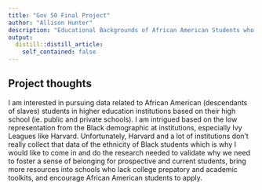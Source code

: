```yaml
---
title: "Gov 50 Final Project"
author: "Allison Hunter"
description: "Educational Backgrounds of African American Students who Pursue Higher Educational Institutions in the US"
output:
  distill::distill_article:
    self_contained: false
---
```




## Project thoughts

I am interested in pursuing data related to African American (descendants of slaves) students in higher education institutions based on their high school (ie. public and private schools). I am intrigued based on the low representation from the Black demographic at institutions, especially Ivy Leagues like Harvard. Unfortunately, Harvard and a lot of institutions don't really collect that data of the ethnicity of Black students which is why I would like to come in and do the research needed to validate why we need to foster a sense of belonging for prospective and current students, bring more resources into schools who lack college prepatory and academic toolkits, and encourage African American students to apply.